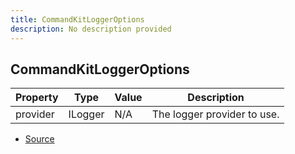 ```yaml
---
title: CommandKitLoggerOptions
description: No description provided
---
```


## CommandKitLoggerOptions

| Property | Type | Value | Description |
| ----------- | ----------- | ----------- | ----------- |
| provider | ILogger | N/A | The logger provider to use. |


- [Source](https://github.com/underctrl-io/commandkit/blob/141d1404ab18a8e659209a0fab65466bf3b6dd85/packages/commandkit/src/logger/Logger.ts#L4)